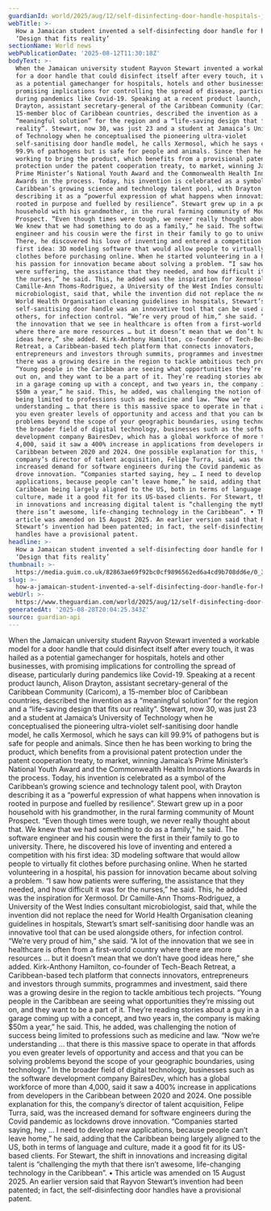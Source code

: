 ```yaml
---
guardianId: world/2025/aug/12/self-disinfecting-door-handle-hospitals-jamaica
webTitle: >-
  How a Jamaican student invented a self-disinfecting door handle for hospitals:
  ‘Design that fits reality’
sectionName: World news
webPublicationDate: '2025-08-12T11:30:18Z'
bodyText: >-
  When the Jamaican university student Rayvon Stewart invented a workable model
  for a door handle that could disinfect itself after every touch, it was hailed
  as a potential gamechanger for hospitals, hotels and other businesses, with
  promising implications for controlling the spread of disease, particularly
  during pandemics like Covid-19. Speaking at a recent product launch, Alison
  Drayton, assistant secretary-general of the Caribbean Community (Caricom), a
  15-member bloc of Caribbean countries, described the invention as a
  “meaningful solution” for the region and a “life-saving design that fits our
  reality”. Stewart, now 30, was just 23 and a student at Jamaica’s University
  of Technology when he conceptualised the pioneering ultra-violet
  self-sanitising door handle model, he calls Xermosol, which he says can kill
  99.9% of pathogens but is safe for people and animals. Since then he has been
  working to bring the product, which benefits from a provisional patent
  protection under the patent cooperation treaty, to market, winning Jamaica’s
  Prime Minister’s National Youth Award and the Commonwealth Health Innovations
  Awards in the process. Today, his invention is celebrated as a symbol of the
  Caribbean’s growing science and technology talent pool, with Drayton
  describing it as a “powerful expression of what happens when innovation is
  rooted in purpose and fuelled by resilience”. Stewart grew up in a poor
  household with his grandmother, in the rural farming community of Mount
  Prospect. “Even though times were tough, we never really thought about that.
  We knew that we had something to do as a family,” he said. The software
  engineer and his cousin were the first in their family to go to university.
  There, he discovered his love of inventing and entered a competition with his
  first idea: 3D modeling software that would allow people to virtually fit
  clothes before purchasing online. When he started volunteering in a hospital,
  his passion for innovation became about solving a problem. “I saw how patients
  were suffering, the assistance that they needed, and how difficult it was for
  the nurses,” he said. This, he added was the inspiration for Xermosol. Dr
  Camille-Ann Thoms-Rodriguez, a University of the West Indies consultant
  microbiologist, said that, while the invention did not replace the need for
  World Health Organisation cleaning guidelines in hospitals, Stewart’s smart
  self-sanitising door handle was an innovative tool that can be used alongside
  others, for infection control. “We’re very proud of him,” she said. “A lot of
  the innovation that we see in healthcare is often from a first-world country
  where there are more resources … but it doesn’t mean that we don’t have good
  ideas here,” she added. Kirk-Anthony Hamilton, co-founder of Tech-Beach
  Retreat, a Caribbean-based tech platform that connects innovators,
  entrepreneurs and investors through summits, programmes and investment, said
  there was a growing desire in the region to tackle ambitious tech projects.
  “Young people in the Caribbean are seeing what opportunities they’re missing
  out on, and they want to be a part of it. They’re reading stories about a guy
  in a garage coming up with a concept, and two years in, the company is making
  $50m a year,” he said. This, he added, was challenging the notion of success
  being limited to professions such as medicine and law. “Now we’re
  understanding … that there is this massive space to operate in that affords
  you even greater levels of opportunity and access and that you can be solving
  problems beyond the scope of your geographic boundaries, using technology.” In
  the broader field of digital technology, businesses such as the software
  development company BairesDev, which has a global workforce of more than
  4,000, said it saw a 400% increase in applications from developers in the
  Caribbean between 2020 and 2024. One possible explanation for this, the
  company’s director of talent acquisition, Felipe Turra, said, was the
  increased demand for software engineers during the Covid pandemic as lockdowns
  drove innovation. “Companies started saying, hey … I need to develop new
  applications, because people can’t leave home,” he said, adding that the
  Caribbean being largely aligned to the US, both in terms of language and
  culture, made it a good fit for its US-based clients. For Stewart, the shift
  in innovations and increasing digital talent is “challenging the myth that
  there isn’t awesome, life-changing technology in the Caribbean”. • This
  article was amended on 15 August 2025. An earlier version said that Rayvon
  Stewart’s invention had been patented; in fact, the self-disinfecting door
  handles have a provisional patent.
headline: >-
  How a Jamaican student invented a self-disinfecting door handle for hospitals:
  ‘Design that fits reality’
thumbnail: >-
  https://media.guim.co.uk/82863ae69f92bc0cf9896562ed6a4cd9b708dd6e/0_384_2256_1803/500.jpg
slug: >-
  how-a-jamaican-student-invented-a-self-disinfecting-door-handle-for-hospitals-design-that-fits-reality
webUrl: >-
  https://www.theguardian.com/world/2025/aug/12/self-disinfecting-door-handle-hospitals-jamaica
generatedAt: '2025-08-28T20:04:25.343Z'
source: guardian-api
---
```

When the Jamaican university student Rayvon Stewart invented a workable model for a door handle that could disinfect itself after every touch, it was hailed as a potential gamechanger for hospitals, hotels and other businesses, with promising implications for controlling the spread of disease, particularly during pandemics like Covid-19. Speaking at a recent product launch, Alison Drayton, assistant secretary-general of the Caribbean Community (Caricom), a 15-member bloc of Caribbean countries, described the invention as a “meaningful solution” for the region and a “life-saving design that fits our reality”. Stewart, now 30, was just 23 and a student at Jamaica’s University of Technology when he conceptualised the pioneering ultra-violet self-sanitising door handle model, he calls Xermosol, which he says can kill 99.9% of pathogens but is safe for people and animals. Since then he has been working to bring the product, which benefits from a provisional patent protection under the patent cooperation treaty, to market, winning Jamaica’s Prime Minister’s National Youth Award and the Commonwealth Health Innovations Awards in the process. Today, his invention is celebrated as a symbol of the Caribbean’s growing science and technology talent pool, with Drayton describing it as a “powerful expression of what happens when innovation is rooted in purpose and fuelled by resilience”. Stewart grew up in a poor household with his grandmother, in the rural farming community of Mount Prospect. “Even though times were tough, we never really thought about that. We knew that we had something to do as a family,” he said. The software engineer and his cousin were the first in their family to go to university. There, he discovered his love of inventing and entered a competition with his first idea: 3D modeling software that would allow people to virtually fit clothes before purchasing online. When he started volunteering in a hospital, his passion for innovation became about solving a problem. “I saw how patients were suffering, the assistance that they needed, and how difficult it was for the nurses,” he said. This, he added was the inspiration for Xermosol. Dr Camille-Ann Thoms-Rodriguez, a University of the West Indies consultant microbiologist, said that, while the invention did not replace the need for World Health Organisation cleaning guidelines in hospitals, Stewart’s smart self-sanitising door handle was an innovative tool that can be used alongside others, for infection control. “We’re very proud of him,” she said. “A lot of the innovation that we see in healthcare is often from a first-world country where there are more resources … but it doesn’t mean that we don’t have good ideas here,” she added. Kirk-Anthony Hamilton, co-founder of Tech-Beach Retreat, a Caribbean-based tech platform that connects innovators, entrepreneurs and investors through summits, programmes and investment, said there was a growing desire in the region to tackle ambitious tech projects. “Young people in the Caribbean are seeing what opportunities they’re missing out on, and they want to be a part of it. They’re reading stories about a guy in a garage coming up with a concept, and two years in, the company is making $50m a year,” he said. This, he added, was challenging the notion of success being limited to professions such as medicine and law. “Now we’re understanding … that there is this massive space to operate in that affords you even greater levels of opportunity and access and that you can be solving problems beyond the scope of your geographic boundaries, using technology.” In the broader field of digital technology, businesses such as the software development company BairesDev, which has a global workforce of more than 4,000, said it saw a 400% increase in applications from developers in the Caribbean between 2020 and 2024. One possible explanation for this, the company’s director of talent acquisition, Felipe Turra, said, was the increased demand for software engineers during the Covid pandemic as lockdowns drove innovation. “Companies started saying, hey … I need to develop new applications, because people can’t leave home,” he said, adding that the Caribbean being largely aligned to the US, both in terms of language and culture, made it a good fit for its US-based clients. For Stewart, the shift in innovations and increasing digital talent is “challenging the myth that there isn’t awesome, life-changing technology in the Caribbean”. • This article was amended on 15 August 2025. An earlier version said that Rayvon Stewart’s invention had been patented; in fact, the self-disinfecting door handles have a provisional patent.
